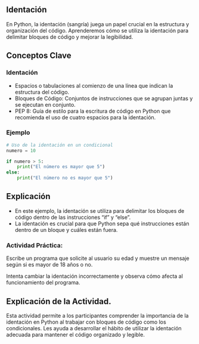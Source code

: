 ## Identación

En Python, la identación (sangría) juega un papel crucial en la estructura y organización del código. Aprenderemos cómo se utiliza la identación para delimitar bloques de código y mejorar la legibilidad.

## Conceptos Clave

### Identación

- Espacios o tabulaciones al comienzo de una línea que indican la estructura del código.
- Bloques de Código: Conjuntos de instrucciones que se agrupan juntas y se ejecutan en conjunto.
- PEP 8: Guía de estilo para la escritura de código en Python que recomienda el uso de cuatro espacios para la identación.

### Ejemplo

``` python
# Uso de la identación en un condicional
numero = 10

if numero > 5:
    print("El número es mayor que 5")
else:
    print("El número no es mayor que 5")
```
## Explicación

- En este ejemplo, la identación se utiliza para delimitar los bloques de código dentro de las instrucciones "if" y "else".
- La identación es crucial para que Python sepa qué instrucciones están dentro de un bloque y cuáles están fuera.

::: {.callout-important}

### Actividad Práctica:

Escribe un programa que solicite al usuario su edad y muestre un mensaje según si es mayor de 18 años o no.

Intenta cambiar la identación incorrectamente y observa cómo afecta al funcionamiento del programa.
::: 

## Explicación de la Actividad.

Esta actividad permite a los participantes comprender la importancia de la identación en Python al trabajar con bloques de código como los condicionales. Les ayuda a desarrollar el hábito de utilizar la identación adecuada para mantener el código organizado y legible.

